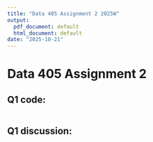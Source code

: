 ```yaml
---
title: "Data 405 Assignment 2 2025W"
output:
  pdf_document: default
  html_document: default
date: "2025-10-21"
---
```



# Data 405 Assignment 2

## Q1 code:

```r


```

## Q1 discussion:
